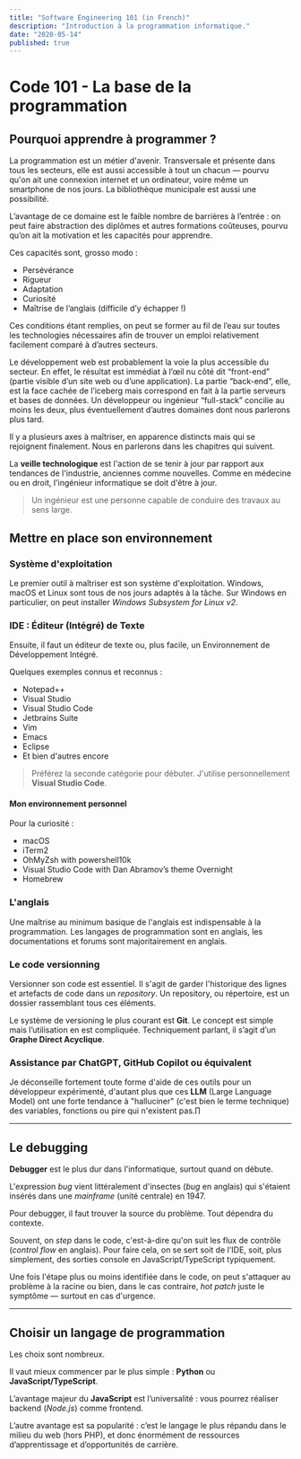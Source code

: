 ```yaml
---
title: "Software Engineering 101 (in French)"
description: "Introduction à la programmation informatique."
date: "2020-05-14"
published: true
---
```


# Code 101 - La base de la programmation

## Pourquoi apprendre à programmer ?

La programmation est un métier d'avenir. Transversale et présente dans tous les secteurs, elle est aussi accessible à tout un chacun — pourvu qu'on ait une connexion internet et un ordinateur, voire même un smartphone de nos jours. La bibliothèque municipale est aussi une possibilité.

L’avantage de ce domaine est le faible nombre de barrières à l’entrée : on peut faire abstraction des diplômes et autres formations coûteuses, pourvu qu’on ait la motivation et les capacités pour apprendre.

Ces capacités sont, grosso modo :

- Persévérance
- Rigueur
- Adaptation
- Curiosité
- Maîtrise de l’anglais (difficile d’y échapper !)

Ces conditions étant remplies, on peut se former au fil de l’eau sur toutes les technologies nécessaires afin de trouver un emploi relativement facilement comparé à d’autres secteurs.

Le développement web est probablement la voie la plus accessible du secteur. En effet, le résultat est immédiat à l’œil nu côté dit “front-end” (partie visible d’un site web ou d’une application). La partie “back-end”, elle, est la face cachée de l’iceberg mais correspond en fait à la partie serveurs et bases de données. Un développeur ou ingénieur “full-stack” concilie au moins les deux, plus éventuellement d’autres domaines dont nous parlerons plus tard.

Il y a plusieurs axes à maîtriser, en apparence distincts mais qui se rejoignent finalement. Nous en parlerons dans les chapitres qui suivent.

La **veille technologique** est l'action de se tenir à jour par rapport aux tendances de l'industrie, anciennes comme nouvelles. Comme en médecine ou en droit, l'ingénieur informatique se doit d'être à jour.

> Un ingénieur est une personne capable de conduire des travaux au sens large.


## Mettre en place son environnement

### Système d'exploitation

Le premier outil à maîtriser est son système d'exploitation. Windows, macOS et Linux sont tous de nos jours adaptés à la tâche. Sur Windows en particulier, on peut installer *Windows Subsystem for Linux v2*.

### IDE : Éditeur (Intégré) de Texte

Ensuite, il faut un éditeur de texte ou, plus facile, un Environnement de Développement Intégré.

Quelques exemples connus et reconnus :


- Notepad++
- Visual Studio
- Visual Studio Code
- Jetbrains Suite
- Vim
- Emacs
- Eclipse
- Et bien d'autres encore

> Préférez la seconde catégorie pour débuter.
> J'utilise personnellement **Visual Studio Code**.

#### Mon environnement personnel

Pour la curiosité :

- macOS
- iTerm2
- OhMyZsh with powershell10k
- Visual Studio Code with Dan Abramov’s theme Overnight
- Homebrew

### L'anglais

Une maîtrise au minimum basique de l'anglais est indispensable à la programmation. Les langages de programmation sont en anglais, les documentations et forums sont majoritairement en anglais.

### Le code versionning

Versionner son code est essentiel. Il s'agit de garder l'historique des lignes et artefacts de code dans un *repository*.
Un repository, ou répertoire, est un dossier rassemblant tous ces éléments.

Le système de versioning le plus courant est **Git**. Le concept est simple mais l’utilisation en est compliquée. Techniquement parlant, il s’agit d’un **Graphe Direct Acyclique**.

### Assistance par ChatGPT, GitHub Copilot ou équivalent

Je déconseille fortement toute forme d'aide de ces outils pour un développeur expérimenté, d'autant plus que ces **LLM** (Large Language Model) ont une forte tendance à "halluciner" (c'est bien le terme technique) des variables, fonctions ou pire qui n'existent pas.∏

---

## Le debugging

**Debugger** est le plus dur dans l'informatique, surtout quand on débute.

L'expression *bug* vient littéralement d'insectes (*bug* en anglais) qui s'étaient insérés dans une *mainframe* (unité centrale) en 1947.

Pour debugger, il faut trouver la source du problème. Tout dépendra du contexte.

Souvent, on *step* dans le code, c'est-à-dire qu'on suit les flux de contrôle (*control flow* en anglais).
Pour faire cela, on se sert soit de l'IDE, soit, plus simplement, des sorties console en JavaScript/TypeScript typiquement.

Une fois l'étape plus ou moins identifiée dans le code, on peut s'attaquer au problème à la racine ou bien, dans le cas contraire, *hot patch* juste le symptôme — surtout en cas d'urgence.

---

## Choisir un langage de programmation

Les choix sont nombreux.

Il vaut mieux commencer par le plus simple : **Python** ou **JavaScript/TypeScript**.

L’avantage majeur du **JavaScript** est l’universalité : vous pourrez réaliser backend (*Node.js*) comme frontend.

L’autre avantage est sa popularité : c’est le langage le plus répandu dans le milieu du web (hors PHP), et donc énormément de ressources d’apprentissage et d’opportunités de carrière.
